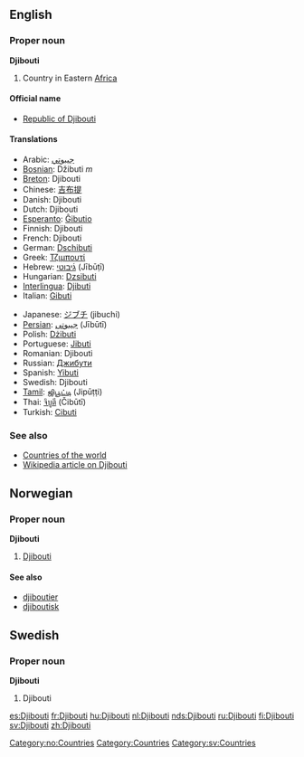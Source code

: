 ==English==
===Proper noun===
'''Djibouti'''

# Country in Eastern [[Africa]]

====Official name====
*[[Republic of Djibouti]]

====Translations====
{{top}}
*Arabic: [[جيبوتي]]
*[[Bosnian]]: Džibuti ''m''
*[[Breton]]: Djibouti
*Chinese: [[吉布提]]
*Danish: Djibouti
*Dutch: Djibouti
*[[Esperanto]]: [[Ĝibutio]]
*Finnish: Djibouti
*French: Djibouti
*German: [[Dschibuti]]
*Greek: [[Τζιμπουτί]]
*Hebrew: [[ג֜יבוטי]] (Jībūṭī)
*Hungarian: [[Dzsibuti]]
*[[Interlingua]]: [[Djibuti]]
*Italian: [[Gibuti]]
{{mid}}
*Japanese: [[ジブチ]] (jibuchi)
*[[Persian]]: [[جیبوتی]] (Jībūtī)
*Polish: [[Dżibuti]]
*Portuguese: [[Jibuti]]
*Romanian: Djibouti
*Russian: [[Джибути]]
*Spanish: [[Yibuti]]
*Swedish: Djibouti
*[[Tamil]]: [[ஜிபூட்டி]] (Jipūṭṭi)
*Thai: [[จิบูตี]] (Čibūtī)
*Turkish: [[Cibuti]]
{{bottom}}

=== See also ===
*[[Countries of the world]]
*[[w:Djibouti|Wikipedia article on Djibouti]]

==Norwegian==
===Proper noun===
[[Category:no:Countries]]
'''Djibouti'''
#[[#English|Djibouti]]
====See also====
*[[djiboutier]]
*[[djiboutisk]]

==Swedish==
===Proper noun===
'''Djibouti'''
#Djibouti

[[Category:Countries]]
[[Category:sv:Countries]]

[[es:Djibouti]]
[[fr:Djibouti]]
[[hu:Djibouti]]
[[nl:Djibouti]]
[[nds:Djibouti]]
[[ru:Djibouti]]
[[fi:Djibouti]]
[[sv:Djibouti]]
[[zh:Djibouti]]